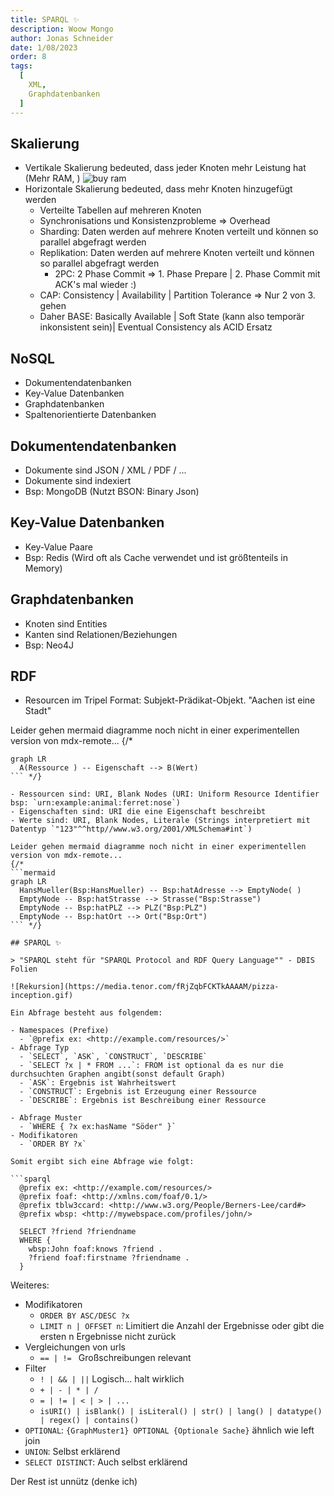 ```yaml
---
title: SPARQL ✨
description: Woow Mongo 
author: Jonas Schneider
date: 1/08/2023
order: 8
tags:
  [
    XML,
    Graphdatenbanken
  ]
---
```


## Skalierung
- Vertikale Skalierung bedeuted, dass jeder Knoten mehr Leistung hat (Mehr RAM, )
![buy ram](https://media.tenor.com/YcFi_XrKoJcAAAAC/digibyte-dgb.gif)
- Horizontale Skalierung bedeuted, dass mehr Knoten hinzugefügt werden
  - Verteilte Tabellen auf mehreren Knoten
  - Synchronisations und Konsistenzprobleme => Overhead
  - Sharding: Daten werden auf mehrere Knoten verteilt und können so parallel abgefragt werden
  - Replikation: Daten werden auf mehrere Knoten verteilt und können so parallel abgefragt werden
    - 2PC: 2 Phase Commit => 1. Phase Prepare | 2. Phase Commit mit ACK's mal wieder :)
  - CAP: Consistency | Availability | Partition Tolerance => Nur 2 von 3. gehen
  - Daher BASE: Basically Available | Soft State (kann also temporär inkonsistent sein)| Eventual Consistency als ACID Ersatz  

## NoSQL
- Dokumentendatenbanken
- Key-Value Datenbanken
- Graphdatenbanken
- Spaltenorientierte Datenbanken

## Dokumentendatenbanken
- Dokumente sind JSON / XML / PDF / ...
- Dokumente sind indexiert
- Bsp: MongoDB (Nutzt BSON: Binary Json)

## Key-Value Datenbanken
- Key-Value Paare
- Bsp: Redis (Wird oft als Cache verwendet und ist größtenteils in Memory)

## Graphdatenbanken
- Knoten sind Entities
- Kanten sind Relationen/Beziehungen
- Bsp: Neo4J


## RDF

- Resourcen im Tripel Format: Subjekt-Prädikat-Objekt. "Aachen ist eine Stadt"

Leider gehen mermaid diagramme noch nicht in einer experimentellen version von mdx-remote...
{/* 
```mermaid
graph LR
  A(Ressource ) -- Eigenschaft --> B(Wert)
``` */}

- Ressourcen sind: URI, Blank Nodes (URI: Uniform Resource Identifier bsp: `urn:example:animal:ferret:nose`)
- Eigenschaften sind: URI die eine Eigenschaft beschreibt
- Werte sind: URI, Blank Nodes, Literale (Strings interpretiert mit Datentyp `"123"^^http//www.w3.org/2001/XMLSchema#int`)

Leider gehen mermaid diagramme noch nicht in einer experimentellen version von mdx-remote...
{/* 
```mermaid
graph LR
  HansMueller(Bsp:HansMueller) -- Bsp:hatAdresse --> EmptyNode( )
  EmptyNode -- Bsp:hatStrasse --> Strasse("Bsp:Strasse")
  EmptyNode -- Bsp:hatPLZ --> PLZ("Bsp:PLZ")
  EmptyNode -- Bsp:hatOrt --> Ort("Bsp:Ort")
``` */}

## SPARQL ✨

> "SPARQL steht für "SPARQL Protocol and RDF Query Language"" - DBIS Folien

![Rekursion](https://media.tenor.com/fRjZqbFCKTkAAAAM/pizza-inception.gif)

Ein Abfrage besteht aus folgendem:

- Namespaces (Prefixe)
  - `@prefix ex: <http://example.com/resources/>`
- Abfrage Typ
  - `SELECT`, `ASK`, `CONSTRUCT`, `DESCRIBE`
  - `SELECT ?x | * FROM ...`: FROM ist optional da es nur die durchsuchten Graphen angibt(sonst default Graph)
  - `ASK`: Ergebnis ist Wahrheitswert
  - `CONSTRUCT`: Ergebnis ist Erzeugung einer Ressource
  - `DESCRIBE`: Ergebnis ist Beschreibung einer Ressource

- Abfrage Muster
  - `WHERE { ?x ex:hasName "Söder" }`
- Modifikatoren
  - `ORDER BY ?x`

Somit ergibt sich eine Abfrage wie folgt:

```sparql
  @prefix ex: <http://example.com/resources/>
  @prefix foaf: <http://xmlns.com/foaf/0.1/>
  @prefix tblw3ccard: <http://www.w3.org/People/Berners-Lee/card#>
  @prefix wbsp: <http://mywebspace.com/profiles/john/>

  SELECT ?friend ?friendname
  WHERE {
    wbsp:John foaf:knows ?friend .
    ?friend foaf:firstname ?friendname .
  }
```

Weiteres:
  - Modifikatoren
    - `ORDER BY ASC/DESC ?x`
    - `LIMIT n | OFFSET n`: Limitiert die Anzahl der Ergebnisse oder gibt die ersten n Ergebnisse nicht zurück
  - Vergleichungen von urls
    - `== | != ` Großschreibungen relevant
  - Filter
    - `! | && | ||` Logisch... halt wirklich
    - `+ | - | * | /`
    - `= | != | < | > | ...`
    - `isURI() | isBlank() | isLiteral() | str() | lang() | datatype() | regex() | contains()`
  - `OPTIONAL`: `{GraphMuster1} OPTIONAL {Optionale Sache}` ähnlich wie left join 
  - `UNION`: Selbst erklärend
  - `SELECT DISTINCT`: Auch selbst erklärend
  

Der Rest ist unnütz (denke ich)
